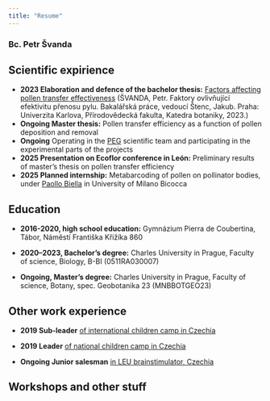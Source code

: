 ```yaml
---
title: "Resume"
---
```


### Bc. Petr Švanda

## Scientific expirience

-   **2023 Elaboration and defence of the bachelor thesis:** [Factors affecting pollen transfer effectiveness](https://dspace.cuni.cz/handle/20.500.11956/181062) (ŠVANDA, Petr. Faktory ovlivňující efektivitu přenosu pylu. Bakalářská práce, vedoucí Štenc, Jakub. Praha: Univerzita Karlova, Přírodovědecká fakulta, Katedra botaniky, 2023.)
-   **Ongoing Master thesis:** Pollen transfer efficiency as a function of pollen deposition and removal
-   **Ongoing** Operating in the [PEG](https://botany.natur.cuni.cz/opylovaci/) scientific team and participating in the experimental parts of the projects
-   **2025 Presentation on Ecoflor conference in León:** Preliminary results of master's thesis on pollen transfer efficiency
-   **2025 Planned internship:** Metabarcoding of pollen on pollinator bodies, under [Paollo Biella](https://pbiella.wixsite.com/pbiella) in University of Milano Bicocca

## Education

-   **2016-2020, high school education:** Gymnázium Pierra de Coubertina, Tábor, Náměstí Františka Křižíka 860

-   **2020–2023, Bachelor's degree:** Charles University in Prague, Faculty of science, Biology, B-BI (0511RA030007)

-   **Ongoing, Master's degree:** Charles University in Prague, Faculty of science, Botany, spec. Geobotanika 23 (MNBBOTGEO23)

## Other work experience

-   **2019 Sub-leader** [of international children camp in Czechia](https://www.volareza.cz/tabory/cz/mezinarodni-detske-tabory-v-roce-2025)

-   **2019 Leader** [of national children camp in Czechia](https://www.volareza.cz/tabory/cz/letni-tabory)

-   **Ongoing Junior salesman** [in LEU brainstimulator, Czechia](https://leubrainstimulator.cz)

## Workshops and other stuff
